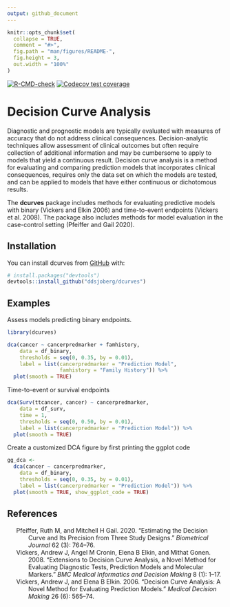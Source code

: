 ```yaml
---
output: github_document
---
```


<!-- README.md is generated from README.Rmd. Please edit that file -->

```r
knitr::opts_chunk$set(
  collapse = TRUE,
  comment = "#>",
  fig.path = "man/figures/README-",
  fig.height = 3,
  out.width = "100%"
)
```


<!-- badges: start -->
[![R-CMD-check](https://github.com/ddsjoberg/dcurves/workflows/R-CMD-check/badge.svg)](https://github.com/ddsjoberg/dcurves/actions)
[![Codecov test coverage](https://codecov.io/gh/ddsjoberg/dcurves/branch/master/graph/badge.svg)](https://codecov.io/gh/ddsjoberg/dcurves?branch=master)
<!-- badges: end -->

# Decision Curve Analysis 

Diagnostic and prognostic models are typically evaluated with measures of accuracy that do not address clinical consequences.
Decision-analytic techniques allow assessment of clinical outcomes but often require collection of additional information and may be cumbersome to apply to models that yield a continuous result.
Decision curve analysis is a method for evaluating and comparing prediction models that incorporates  clinical consequences, requires only the data set on which the models are tested, and can be applied to models that have either continuous or dichotomous results.

The **dcurves** package includes methods for evaluating predictive models with binary (Vickers and Elkin 2006) and time-to-event endpoints (Vickers et al. 2008). 
The package also includes methods for model evaluation in the case-control setting (Pfeiffer and Gail 2020).

## Installation

You can install dcurves from [GitHub](https://github.com/) with:

``` r
# install.packages("devtools")
devtools::install_github("ddsjoberg/dcurves")
```
## Examples

Assess models predicting binary endpoints.

```r
library(dcurves)

dca(cancer ~ cancerpredmarker + famhistory, 
    data = df_binary,
    thresholds = seq(0, 0.35, by = 0.01),
    label = list(cancerpredmarker = "Prediction Model",
                 famhistory = "Family History")) %>%
  plot(smooth = TRUE)
```

Time-to-event or survival endpoints

```r
dca(Surv(ttcancer, cancer) ~ cancerpredmarker, 
    data = df_surv, 
    time = 1,
    thresholds = seq(0, 0.50, by = 0.01),
    label = list(cancerpredmarker = "Prediction Model")) %>%
  plot(smooth = TRUE)
```

Create a customized DCA figure by first printing the ggplot code

```r
gg_dca <-
  dca(cancer ~ cancerpredmarker, 
    data = df_binary,
    thresholds = seq(0, 0.35, by = 0.01),
    label = list(cancerpredmarker = "Prediction Model")) %>%
  plot(smooth = TRUE, show_ggplot_code = TRUE)
```

## References

<div id="refs" class="references csl-bib-body hanging-indent">

<div id="ref-pfeiffer2020estimating" class="csl-entry">

Pfeiffer, Ruth M, and Mitchell H Gail. 2020. “Estimating the Decision
Curve and Its Precision from Three Study Designs.” *Biometrical Journal*
62 (3): 764–76.

</div>

<div id="ref-vickers2008extensions" class="csl-entry">

Vickers, Andrew J, Angel M Cronin, Elena B Elkin, and Mithat Gonen.
2008. “Extensions to Decision Curve Analysis, a Novel Method for
Evaluating Diagnostic Tests, Prediction Models and Molecular Markers.”
*BMC Medical Informatics and Decision Making* 8 (1): 1–17.

</div>

<div id="ref-vickers2006decision" class="csl-entry">

Vickers, Andrew J, and Elena B Elkin. 2006. “Decision Curve Analysis: A
Novel Method for Evaluating Prediction Models.” *Medical Decision
Making* 26 (6): 565–74.

</div>

</div>

